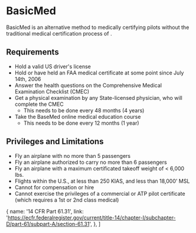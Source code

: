 

# BasicMed

BasicMed is an alternative method to medically certifying pilots without the
traditional medical certification process of <Reg showTitle part="67" />.

## Requirements

- Hold a valid US driver's license
- Hold or have held an FAA medical certificate at some point since July 14th,
  2006
- Answer the health questions on the Comprehensive Medical Examination Checklist
  (CMEC)
- Get a physical examination by any State-licensed physician, who will complete
  the CMEC
  - This needs to be done every 48 months (4 years)
- Take the BaseMed online medical education course
  - This needs to be done every 12 months (1 year)

## Privileges and Limitations

- Fly an airplane with no more than 5 passengers
- Fly an airplane authorized to carry no more than 6 passengers
- Fly an airplane with a maximum certificated takeoff weight of < 6,000 lbs.
- Flights within the U.S., at less than 250 KIAS, and less than 18,000' MSL
- Cannot for compensation or hire
- Cannot exercise the privileges of a commercial or ATP pilot certificate (which
  requires a 1st or 2nd class medical)

<Reg part="61.113(i)" />

  {
    name: '14 CFR Part 61.31',
    link: 'https://ecfr.federalregister.gov/current/title-14/chapter-I/subchapter-D/part-61/subpart-A/section-61.31',
  },
]
